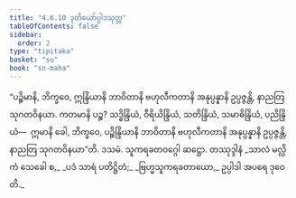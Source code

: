 ```yaml
---
title: "4.6.10 ဒုတိယော်ပ္ပါဒသုတ္တ"
tableOfContents: false
sidebar:
  order: 2
type: "tipitaka"
basket: "su"
book: "sn-maha"
---
```



<DynamicBreadcrumb />

<Division number="530" book="sn-maha">

<Paragraph number="1224" book="sn-maha">
“ပဉ္စိမာနိ, ဘိက္ခဝေ, ဣန္ဒြိယာနိ ဘာဝိတာနိ ဗဟုလီကတာနိ အနုပ္ပန္နာနိ ဥပ္ပဇ္ဇန္တိ, နာညတြ သုဂတဝိနယာ. ကတမာနိ ပဉ္စ? သဒ္ဓိန္ဒြိယံ, ဝီရိယိန္ဒြိယံ, သတိန္ဒြိယံ, သမာဓိန္ဒြိယံ, ပညိန္ဒြိယံ—  ဣမာနိ ခေါ, ဘိက္ခဝေ, ပဉ္စိန္ဒြိယာနိ ဘာဝိတာနိ ဗဟုလီကတာနိ အနုပ္ပန္နာနိ ဥပ္ပဇ္ဇန္တိ, နာညတြ သုဂတဝိနယာ”တိ.

</Paragraph>
</Division>

<Paragraph number="1225" type="center" book="sn-maha">
ဒသမံ.



</Paragraph>

<Paragraph number="1226" type="center" book="sn-maha">
သူကရခတဝဂ္ဂေါ ဆဋ္ဌော.



</Paragraph>

<Paragraph number="1227" type="center" book="sn-maha">
တဿုဒ္ဒါနံ


</Paragraph>

<Paragraph number="1228" type="verses" book="sn-maha">
_သာလံ မလ္လိကံ သေခေါ စ,_  
_ပဒံ သာရံ ပတိဋ္ဌိတံ;_  
_ဗြဟ္မသူကရခတာယော,_  
ဥပ္ပါဒါ အပရေ ဒုဝေတိ._
</Paragraph>